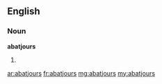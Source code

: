 ==English==

===Noun===
'''abatjours'''

# {{plural of|[[abatjour]]}}

[[ar:abatjours]]
[[fr:abatjours]]
[[mg:abatjours]]
[[my:abatjours]]